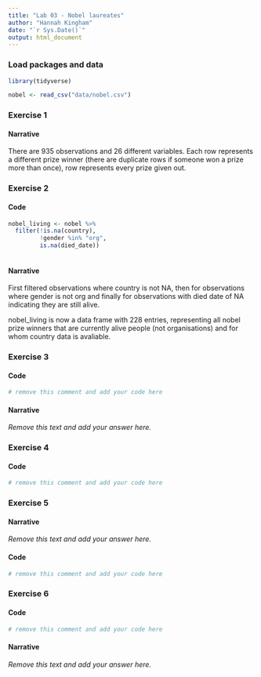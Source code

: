 ```yaml
---
title: "Lab 03 - Nobel laureates"
author: "Hannah Kingham"
date: "`r Sys.Date()`"
output: html_document
---
```



### Load packages and data

```r
library(tidyverse) 
```

```r
nobel <- read_csv("data/nobel.csv")
```

### Exercise 1

#### Narrative
There are 935 observations and 26 different variables. Each row represents a different prize winner (there are duplicate rows if someone won a prize more than once), row represents every prize given out.


### Exercise 2

#### Code

```r
nobel_living <- nobel %>%
  filter(!is.na(country), 
         !gender %in% "org", 
         is.na(died_date))
  
```

#### Narrative
First filtered observations where country is not NA, then for observations where gender is not org and finally for observations with died date of NA indicating they are still alive.

nobel_living is now a data frame with 228 entries, representing all nobel prize winners that are currently alive people (not organisations) and for whom country data is avaliable.


### Exercise 3

#### Code

```r
# remove this comment and add your code here
```

#### Narrative

*Remove this text and add your answer here.*


### Exercise 4

#### Code

```r
# remove this comment and add your code here
```


### Exercise 5

#### Narrative

*Remove this text and add your answer here.*

#### Code

```r
# remove this comment and add your code here
```


### Exercise 6

#### Code

```r
# remove this comment and add your code here
```

#### Narrative

*Remove this text and add your answer here.*